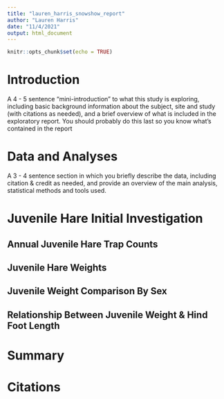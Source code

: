 ```yaml
---
title: "lauren_harris_snowshow_report"
author: "Lauren Harris"
date: "11/4/2021"
output: html_document
---
```


```r
knitr::opts_chunk$set(echo = TRUE)
```

# Introduction

A 4 - 5 sentence "mini-introduction" to what this study is exploring, including basic background information about the subject, site and study (with citations as needed), and a brief overview of what is included in the exploratory report. You should probably do this last so you know what’s contained in the report

# Data and Analyses

A 3 - 4 sentence section in which you briefly describe the data, including citation & credit as needed, and provide an overview of the main analysis, statistical methods and tools used.

# Juvenile Hare Initial Investigation

## Annual Juvenile Hare Trap Counts

## Juvenile Hare Weights

## Juvenile Weight Comparison By Sex

## Relationship Between Juvenile Weight & Hind Foot Length

# Summary


# Citations